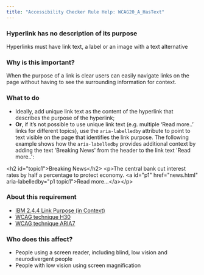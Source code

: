 ```yaml
---
title: "Accessibility Checker Rule Help: WCAG20_A_HasText"
---
```


<div className="toolHelp">
<Row>
<Column colLg={16} colMd={8} colSm={4} className="toolHead">

### Hyperlink has no description of its purpose

<div id="locLevel"></div>

Hyperlinks must have link text, a label or an image with a text alternative

</Column>
</Row>
<Row>
<Column colLg={11} colMd={5} colSm={4} className="toolMain">

### Why is this important?

When the purpose of a link is clear users can easily navigate links on the page without having to see the surrounding information for context.

<div id="locSnippet"></div>

### What to do

* Ideally, add unique link text as the content of the hyperlink that describes the purpose of the hyperlink;
* **Or**, if it’s not possible to use unique link text (e.g. multiple ‘Read more..’ links for different topics), use the `aria-labelledby` attribute to point to text visible on the page that identifies the link purpose.  The following example shows how the `aria-labelledby` provides additional context by adding the text 'Breaking News' from the header to the link text 'Read more..':

<CodeSnippet type="multi" light={true}>&lt;h2 id="topic1"&gt;Breaking News&lt;/h2&gt;
&lt;p&gt;The central bank cut interest rates by half a percentage to protect economy.
&lt;a id="p1" href="news.html" aria-labelledby="p1 topic1"&gt;Read more...&lt;/a&gt;&lt;/p&gt;</CodeSnippet>

</Column>
<Column colLg={5} colMd={3} colSm={4} className="toolLeft">

### About this requirement

* [IBM 2.4.4 Link Purpose (in Context)](https://www.ibm.com/able/requirements/requirements/#2_4_4)
* [WCAG technique H30](https://www.w3.org/WAI/WCAG21/Techniques/html/H30)
* [WCAG technique ARIA7](https://www.w3.org/WAI/WCAG21/Techniques/aria/ARIA7)

### Who does this affect?

* People using a screen reader, including blind, low vision and neurodivergent people
* People with low vision using screen magnification

</Column>
</Row>
</div>

